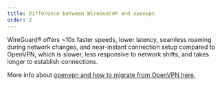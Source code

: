 ```yaml
---
title: Difference between WireGuard® and openvpn
order: 2
---
```


WireGuard® offers ~10x faster speeds, lower latency, seamless roaming during network changes, and near-instant connection setup compared to OpenVPN, which is slower, less responsive to network shifts, and takes longer to establish connections.

More info about <a href="/openvpn" target="_blank">openvpn and how to migrate from OpenVPN here.</a>

